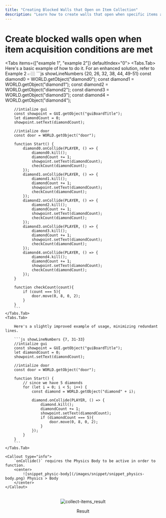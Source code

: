 ```yaml
---
title: "Creating Blocked Walls that Open on Item Collection"
description: "Learn how to create walls that open when specific items are collected in your 3D applications."
---
```


# Create blocked walls open when item acquisition conditions are met

<Tabs items={["example 1", "example 2"]} defaultIndex="0">
    <Tabs.Tab>
        <Callout type="info">
            Here's a basic example of how to do it. For an enhanced solution, refer to Example 2 👉🏼
        </Callout>
        ```js showLineNumbers {20, 26, 32, 38, 44, 49-51}
        const diamond0 = WORLD.getObject("diamond0");
        const diamond1 = WORLD.getObject("diamond1");
        const diamond2 = WORLD.getObject("diamond2");
        const diamond3 = WORLD.getObject("diamond3");
        const diamond4 = WORLD.getObject("diamond4");

        //intialize gui
        const showpoint = GUI.getObject("guiBoardTitle");
        let diamondCount = 0;
        showpoint.setText(diamondCount);

        //intialize door
        const door = WORLD.getObject("door");

        function Start() {
            diamond0.onCollide(PLAYER, () => {
                diamond0.kill();
                diamondCount += 1;
                showpoint.setText(diamondCount);
                checkCount(diamondCount);
            });
            diamond1.onCollide(PLAYER, () => {
                diamond1.kill();
                diamondCount += 1;
                showpoint.setText(diamondCount);
                checkCount(diamondCount);
            });
            diamond2.onCollide(PLAYER, () => {
                diamond2.kill();
                diamondCount += 1;
                showpoint.setText(diamondCount);
                checkCount(diamondCount);
            });
            diamond3.onCollide(PLAYER, () => {
                diamond3.kill();
                diamondCount += 1;
                showpoint.setText(diamondCount);
                checkCount(diamondCount);
            });
            diamond4.onCollide(PLAYER, () => {
                diamond4.kill();
                diamondCount += 1;
                showpoint.setText(diamondCount);
                checkCount(diamondCount);
            });
        }

        function checkCount(count){
            if (count === 5){
                door.move(0, 8, 0, 2);
            }
        }
        ```
    </Tabs.Tab>
    <Tabs.Tab>

        Here's a slightly improved example of usage, minimizing redundant lines.

        ```js showLineNumbers {7, 31-33}
        //intialize gui
        const showpoint = GUI.getObject("guiBoardTitle");
        let diamondCount = 0;
        showpoint.setText(diamondCount);

        //intialize door
        const door = WORLD.getObject("door");

        function Start() {
            // since we have 5 diamonds
            for (let i = 0; i < 5; i++) {
                const diamond = WORLD.getObject("diamond" + i);

                diamond.onCollide(PLAYER, () => {
                    diamond.kill();
                    diamondCount += 1;
                    showpoint.setText(diamondCount);
                    if (diamondCount === 5){
                        door.move(0, 8, 0, 2);
                    }
                });
            }
        }
        ```
    </Tabs.Tab>

    <Callout type="info">
        `onCollide()` requires the Physics Body to be active in order to function.
        <center>
            ![snippet_physic-body](/images/snippet/snippet_physics-body.png) Physics > Body
        </center>
    </Callout>

</Tabs>

<br />
<center>
  <img src='/images/snippet/event/collect-items/collect-items_result.gif' alt='collect-items_result' loading="lazy" decoding="async" style={{width: '100%'}}/>
  <p style={{margin: '0'}}>Result</p>
</center>
